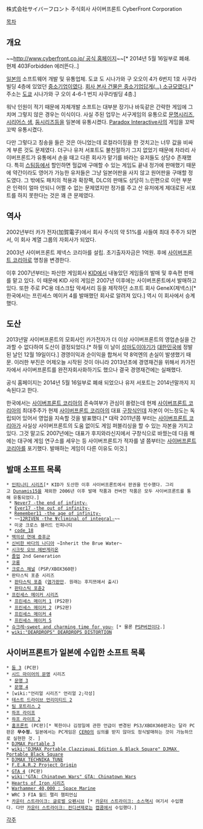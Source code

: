 株式会社サイバーフロント
주식회사 사이버프론트
CyberFront Corporation

[[목차]]
== 개요 ==
~~[[http://www.cyberfront.co.jp/ 공식 홈페이지]]~~[* 2014년 5월 16일부로 폐쇄. 현제 403Forbidden 에러뜬다..]

[[일본]]의 소프트웨어 개발 및 유통업체. 도쿄 도 시나가와 구 오오이 4가 6번지 1호 사쿠라빌딩 4층에 있었던 [[중소기업]]이였다. [https://www.google.co.kr/maps/dir/%E3%81%B2%E3%82%8D%E3%81%9B%E3%83%93%E3%83%AB/4+Chome-6-1+%C5%8Ci,+Shinagawa-ku,+T%C5%8Dky%C5%8D-to+140-0014,+Japan/@35.60357,139.733118,3a,69.7y,181.19h,98.7t/data=!3m4!1e1!3m2!1s-iWZbt_llgxcwszgRs8CRw!2e0!4m13!4m12!1m5!1m1!1s0x60188a7e0a062b11:0x1f272e999d8a4e94!2m2!1d139.7330102!2d35.6038176!1m5!1m1!1s0x60188a7e0db7e9b1:0x3beeb1aae9d93cc8!2m2!1d139.7330306!2d35.6033852 회사 본사 건물은 중소기업답게(...) 소규모였다.][* 주소는 [[도쿄]] 시나가와 구 오이 4-6-1 번지 사쿠라빌딩 4층.]

워낙 인원이 적기 때문에 자체개발 소프트는 대부분 장기나 바둑같은 간략한 게임에 그치며 그렇지 않은 경우는 이식이다. 사실 주된 업무는 서구게임의 유통으로 [[문명]]시리즈, [[시리어스 샘]], [[둠]]시리즈등을 일본에 유통시켰다. [[Paradox Interactive]]사의 게임을 꼬박꼬박 유통시켰다.

다만 그렇다고 칭송을 들은 것은 아니었는데 로컬라이징을 한 것치고는 너무 값을 비싸게 부른 것도 문제였다. 더구나 유저 서포트도 불친절하기 그지 없었기 때문에 차라리 사이버프론트가 유통에서 손을 때고 다른 회사가 맡기를 바라는 유저들도 상당수 존재했다. 특히 [[스팀]]등에서 할인하면 헐값에 구매할 수 있는 게임도 끝내 정가에 판매했기 때문에 약간이라도 영어가 가능한 유저들은 그냥 일본어판을 사지 않고 원어판을 구매할 정도였다. 그 밖에도 패치의 적용과 확장팩, DLC의 판매도 상당히 느린편으로 이런 부분은 인력이 얼마 안되니 어쩔 수 없는 문제였지만 정가를 주고 산 유저에게 제대로된 서포트를 하지 못한다는 것은 꽤 큰 문제였다.

== 역사 ==
2002년부터 카가 전자(加賀電子)에서 회사 주식의 약 51%를 사들여 최대 주주가 되면서, 이 회사 계열 그룹의 자회사가 되었다.

2003년 사이버프론트 제넥스 코리아를 설립. 초기출자자금은 1억원. 후에 [[사이버프론트 코리아]]로 명칭을 변경한다.

이후 2007년부터는 파산한 게임회사 [[KID]]에서 내놓았던 게임들의 발매 및 후속편 판매를 맡고 있다. 이 때문에 KID 사의 게임은 2007년 이후에는 사이버프론트에서 발매하고 있다.
또한 주로 PC용 데스크탑 악세서리 등을 제작하던 소프트 회사 GeneX(제넥스)[* 한국에서는 프린세스 메이커 4를 발매했던 회사로 알려져 있다.] 역시 이 회사에서 승계했다.

== 도산 ==
2013년말 사이버프론트의 모회사인 카가전자가 더 이상 사이버프론트의 영업손실을 간과할 수 없다하여 도산이 결정되었다.[* 하필 이 날이 [[성마도이야기]]가 [[대한민국]]에 정발된 날인 12월 19일이다.] 경영이익과 순이익을 합쳐서 약 8억엔의 손실이 발생했기 때문. 이러한 부진은 어제오늘 시작된 것이 아니라 2013년초에 경영재건을 위해서 카가전자에서 사이버프론트를 완전자회사화하기도 했으나 결국 경영재건에는 실패했다.

공식 홈페이지는 2014년 5월 16일부로 폐쇄 되었으나 유저 서포트는 2014년말까지 지속된다고 한다.

한국에서는 [[사이버프론트 코리아]]의 존속여부가 관심이 쏠렸는데 현제 [[사이버프론트 코리아]]의 최대주주가 현제 [[사이버프론트 코리아]]의 대표 [[구창식]]인데 자본이 어느정도는 독립되어 있어서 영업을 지속할 것을 발표했다.[* 대락 2011년쯤 부터는 [[사이버프론트 코리아]]가 사실상 사이버프론트의 도움 없이도 게임 퍼블리싱을 할 수 있는 자본을 가지고 있다. 그것 말고도 2007년에는 대표가 후지와라신지에서 구창식으로 바꿨는데 다음 해에는 대구에 게임 연구소를 세우는 등 사이버프론트가 적자를 낼 쯤부터는 [[사이버프론트 코리아]]를 포기했다. 발매하는 게임이 다른 이유도 이것.]
== 발매 소프트 목록 ==
 * [[인피니티 시리즈]][* KID가 도산한 이후 사이버프론트에서 판권을 인수했다. 그리고 [[Dunamis15]]을 제외한 2006년 이후 발매 작품과 컨버전 작품은 모두 사이버프론트를 통해 유통되었다.]
  * [[Never7 -the end of infinty-]]
  * [[Ever17 -the out of infinity-]]
  * [[Remember11 -the age of infinity-]]
  * ~~[[12RIVEN -the Ψcliminal of integral-]]~~
  * 미궁 크로스 블러드 인피니티
  * [[code_18]]
 * [[백의성 연애 증후군]]
 * [[신비한 바다의 나디아]] ~Inherit the Brue Water~
 * [[시크릿 오브 에반게리온]]
 * [[졸업]] 2nd Generation
 * [[코롱]]
 * [[크로스 채널]] (PSP/XBOX360판)
 * 판타스틱 포츈 시리즈
  * [[판타스틱 포츈]] ([[염가판]]만. 원래는 후지쯔에서 출시)
  * [[판타스틱 포츈2]]
 * [[프린세스 메이커 시리즈]]
  * [[프린세스 메이커 1]] (PS2판)
  * [[프린세스 메이커 2]] (PS2판)
  * [[프린세스 메이커 4]]
  * [[프린세스 메이커 5]]
 * [[슈크레~sweet and charming time for you~]] [* 물론 [[PSP]]버전이다.]
 * [[wiki:"DEARDROPS" DEARDROPS DISTORTION]]

== 사이버프론트가 일본에 수입한 소프트 목록 ==
 * [[둠 3]] (PC판)
 * [[시드 마이어의 문명]] 시리즈
  * [[문명 3]]
  * [[문명 4]]
 * [wiki:"언리얼 시리즈" 언리얼 2;각성]
 * [[테스트 드라이브 언리미티드 2]]
 * [[팀 포트리스 2]]
 * [[하프 라이프]]
 * [[하프 라이프 2]]
 * [[홈프론트]] (PC판)[* 북한이나 김정일에 관한 언급이 변경된 PS3/XBOX360판과는 달라 PC판은 '''무수정.''' 일본에서는 PC게임은 [[CERO]]의 심의를 받지 않아도 정식발매하는 것이 가능하므로 실현한 것. ]
 * [[DJMAX Portable 3]]
 * [[wiki:"DJMAX Portable Clazziquai Edition & Black Square" DJMAX Portable Black Square]]
 * [[DJMAX TECHNIKA TUNE]]
 * [[F.E.A.R.2 Project Origin]]
 * [[GTA 4]] (PC판)
 * [[wiki:"GTA: Chinatown Wars" GTA: Chinatown Wars]]
 * [[Hearts of Iron 시리즈]]
 * [[Warhammer 40,000 : Space Marine]]
 * WRC 3 FIA 월드 랠리 챔피언십
 * [[카운터 스트라이크: 글로벌 오펜시브]] [* [[카운터 스트라이크: 소스]]역시 여기서 수입했다. 다만 [[카운터 스트라이크: 컨디션제로]]는 [[캡콤]]에서 수입했다.]

[[각주]]
